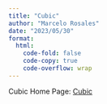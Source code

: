 ```yaml
---
title: "Cubic"
author: "Marcelo Rosales"
date: "2023/05/30"
format: 
  html: 
    code-fold: false
    code-copy: true
    code-overflow: wrap
---
```


Cubic Home Page: [Cubic](https://www.cubicstars.com/)
